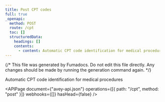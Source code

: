 ```yaml
---
title: Post CPT codes
full: true
_openapi:
  method: POST
  route: /cpt
  toc: []
  structuredData:
    headings: []
    contents:
      - content: Automatic CPT code identification for medical procedures
---
```


{/* This file was generated by Fumadocs. Do not edit this file directly. Any changes should be made by running the generation command again. */}

Automatic CPT code identification for medical procedures

<APIPage
  document={"avey-api.json"}
  operations={[{ path: "/cpt", method: "post" }]}
  webhooks={[]}
  hasHead={false}
/>
